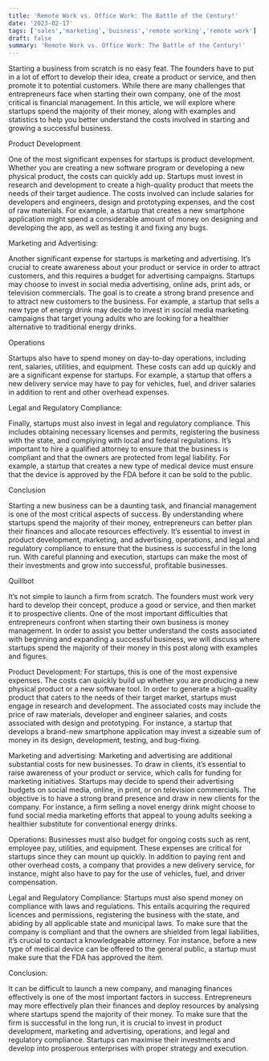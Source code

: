 ```yaml
---
title: 'Remote Work vs. Office Work: The Battle of the Century!'
date: '2023-02-17'
tags: ['sales','marketing','buisness','remote working','remote work']
draft: false
summary: 'Remote Work vs. Office Work: The Battle of the Century!'
---
```

Starting a business from scratch is no easy feat. The founders have to put in a lot of effort to develop their idea, create a product or service, and then promote it to potential customers. While there are many challenges that entrepreneurs face when starting their own company, one of the most critical is financial management. In this article, we will explore where startups spend the majority of their money, along with examples and statistics to help you better understand the costs involved in starting and growing a successful business.

Product Development

One of the most significant expenses for startups is product development. Whether you are creating a new software program or developing a new physical product, the costs can quickly add up. Startups must invest in research and development to create a high-quality product that meets the needs of their target audience. The costs involved can include salaries for developers and engineers, design and prototyping expenses, and the cost of raw materials. For example, a startup that creates a new smartphone application might spend a considerable amount of money on designing and developing the app, as well as testing it and fixing any bugs.

Marketing and Advertising:

Another significant expense for startups is marketing and advertising. It’s crucial to create awareness about your product or service in order to attract customers, and this requires a budget for advertising campaigns. Startups may choose to invest in social media advertising, online ads, print ads, or television commercials. The goal is to create a strong brand presence and to attract new customers to the business. For example, a startup that sells a new type of energy drink may decide to invest in social media marketing campaigns that target young adults who are looking for a healthier alternative to traditional energy drinks.

Operations

Startups also have to spend money on day-to-day operations, including rent, salaries, utilities, and equipment. These costs can add up quickly and are a significant expense for startups. For example, a startup that offers a new delivery service may have to pay for vehicles, fuel, and driver salaries in addition to rent and other overhead expenses.

Legal and Regulatory Compliance:

Finally, startups must also invest in legal and regulatory compliance. This includes obtaining necessary licenses and permits, registering the business with the state, and complying with local and federal regulations. It’s important to hire a qualified attorney to ensure that the business is compliant and that the owners are protected from legal liability. For example, a startup that creates a new type of medical device must ensure that the device is approved by the FDA before it can be sold to the public.

Conclusion

Starting a new business can be a daunting task, and financial management is one of the most critical aspects of success. By understanding where startups spend the majority of their money, entrepreneurs can better plan their finances and allocate resources effectively. It’s essential to invest in product development, marketing, and advertising, operations, and legal and regulatory compliance to ensure that the business is successful in the long run. With careful planning and execution, startups can make the most of their investments and grow into successful, profitable businesses.

Quillbot

It’s not simple to launch a firm from scratch. The founders must work very hard to develop their concept, produce a good or service, and then market it to prospective clients. One of the most important difficulties that entrepreneurs confront when starting their own business is money management. In order to assist you better understand the costs associated with beginning and expanding a successful business, we will discuss where startups spend the majority of their money in this post along with examples and figures.

Product Development: For startups, this is one of the most expensive expenses. The costs can quickly build up whether you are producing a new physical product or a new software tool. In order to generate a high-quality product that caters to the needs of their target market, startups must engage in research and development. The associated costs may include the price of raw materials, developer and engineer salaries, and costs associated with design and prototyping. For instance, a startup that develops a brand-new smartphone application may invest a sizeable sum of money in its design, development, testing, and bug-fixing.

Marketing and advertising: Marketing and advertising are additional substantial costs for new businesses. To draw in clients, it’s essential to raise awareness of your product or service, which calls for funding for marketing initiatives. Startups may decide to spend their advertising budgets on social media, online, in print, or on television commercials. The objective is to have a strong brand presence and draw in new clients for the company. For instance, a firm selling a novel energy drink might choose to fund social media marketing efforts that appeal to young adults seeking a healthier substitute for conventional energy drinks.

Operations: Businesses must also budget for ongoing costs such as rent, employee pay, utilities, and equipment. These expenses are critical for startups since they can mount up quickly. In addition to paying rent and other overhead costs, a company that provides a new delivery service, for instance, might also have to pay for the use of vehicles, fuel, and driver compensation.

Legal and Regulatory Compliance: Startups must also spend money on compliance with laws and regulations. This entails acquiring the required licences and permissions, registering the business with the state, and abiding by all applicable state and municipal laws. To make sure that the company is compliant and that the owners are shielded from legal liabilities, it’s crucial to contact a knowledgeable attorney. For instance, before a new type of medical device can be offered to the general public, a startup must make sure that the FDA has approved the item.

Conclusion:

It can be difficult to launch a new company, and managing finances effectively is one of the most important factors in success. Entrepreneurs may more effectively plan their finances and deploy resources by analysing where startups spend the majority of their money. To make sure that the firm is successful in the long run, it is crucial to invest in product development, marketing and advertising, operations, and legal and regulatory compliance. Startups can maximise their investments and develop into prosperous enterprises with proper strategy and execution.